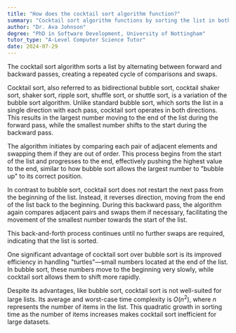 ```yaml
---
title: "How does the cocktail sort algorithm function?"
summary: "Cocktail sort algorithm functions by sorting the list in both directions, first forward then backward, in a repeating cycle."
author: "Dr. Ava Johnson"
degree: "PhD in Software Development, University of Nottingham"
tutor_type: "A-Level Computer Science Tutor"
date: 2024-07-29
---
```


The cocktail sort algorithm sorts a list by alternating between forward and backward passes, creating a repeated cycle of comparisons and swaps.

Cocktail sort, also referred to as bidirectional bubble sort, cocktail shaker sort, shaker sort, ripple sort, shuffle sort, or shuttle sort, is a variation of the bubble sort algorithm. Unlike standard bubble sort, which sorts the list in a single direction with each pass, cocktail sort operates in both directions. This results in the largest number moving to the end of the list during the forward pass, while the smallest number shifts to the start during the backward pass.

The algorithm initiates by comparing each pair of adjacent elements and swapping them if they are out of order. This process begins from the start of the list and progresses to the end, effectively pushing the highest value to the end, similar to how bubble sort allows the largest number to "bubble up" to its correct position.

In contrast to bubble sort, cocktail sort does not restart the next pass from the beginning of the list. Instead, it reverses direction, moving from the end of the list back to the beginning. During this backward pass, the algorithm again compares adjacent pairs and swaps them if necessary, facilitating the movement of the smallest number towards the start of the list.

This back-and-forth process continues until no further swaps are required, indicating that the list is sorted.

One significant advantage of cocktail sort over bubble sort is its improved efficiency in handling "turtles"—small numbers located at the end of the list. In bubble sort, these numbers move to the beginning very slowly, while cocktail sort allows them to shift more rapidly.

Despite its advantages, like bubble sort, cocktail sort is not well-suited for large lists. Its average and worst-case time complexity is $O(n^2)$, where $n$ represents the number of items in the list. This quadratic growth in sorting time as the number of items increases makes cocktail sort inefficient for large datasets.
    
